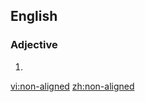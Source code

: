 ==English==

===Adjective===
{{en-adj|pos=[[non]]-[[aligned]]}}

# {{alternative spelling of|[[nonaligned]]}}

[[vi:non-aligned]]
[[zh:non-aligned]]